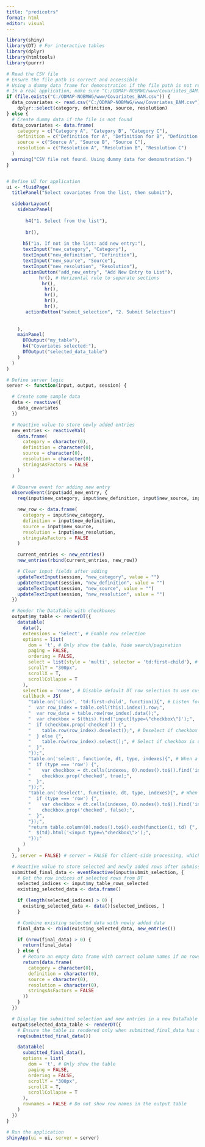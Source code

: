 ```yaml
---
title: "predicotrs"
format: html
editor: visual
---
```


```r
library(shiny)
library(DT) # For interactive tables
library(dplyr)
library(htmltools)
library(purrr)

# Read the CSV file
# Ensure the file path is correct and accessible
# Using a dummy data frame for demonstration if the file path is not readily available
# In a real application, make sure "C:/ODMAP-NOBMWG/www/Covariates_BAM.csv" exists and is accessible.
if (file.exists("C:/ODMAP-NOBMWG/www/Covariates_BAM.csv")) {
  data_covariates <- read.csv("C:/ODMAP-NOBMWG/www/Covariates_BAM.csv") %>%
    dplyr::select(category, definition, source, resolution)
} else {
  # Create dummy data if the file is not found
  data_covariates <- data.frame(
    category = c("Category A", "Category B", "Category C"),
    definition = c("Definition for A", "Definition for B", "Definition for C"),
    source = c("Source A", "Source B", "Source C"),
    resolution = c("Resolution A", "Resolution B", "Resolution C")
  )
  warning("CSV file not found. Using dummy data for demonstration.")
}


# Define UI for application
ui <- fluidPage(
  titlePanel("Select covariates from the list, then submit"),

  sidebarLayout(
    sidebarPanel(
     
       h4("1. Select from the list"),
      
       br(),
       
      h5("1a. If not in the list: add new entry:"),
      textInput("new_category", "Category"),
      textInput("new_definition", "Definition"),
      textInput("new_source", "Source"),
      textInput("new_resolution", "Resolution"),
      actionButton("add_new_entry", "Add New Entry to List"),
            hr(), # Horizontal rule to separate sections
             hr(),
              hr(),
              hr(),
              hr(),
              hr(),
       actionButton("submit_selection", "2. Submit Selection")
      
      
    ),
    mainPanel(
      DTOutput("my_table"),
      h4("Covariates selected:"),
      DTOutput("selected_data_table")
    )
  )
)

# Define server logic
server <- function(input, output, session) {

  # Create some sample data
  data <- reactive({
    data_covariates
  })

  # Reactive value to store newly added entries
  new_entries <- reactiveVal(
    data.frame(
      category = character(0),
      definition = character(0),
      source = character(0),
      resolution = character(0),
      stringsAsFactors = FALSE
    )
  )

  # Observe event for adding new entry
  observeEvent(input$add_new_entry, {
    req(input$new_category, input$new_definition, input$new_source, input$new_resolution)

    new_row <- data.frame(
      category = input$new_category,
      definition = input$new_definition,
      source = input$new_source,
      resolution = input$new_resolution,
      stringsAsFactors = FALSE
    )

    current_entries <- new_entries()
    new_entries(rbind(current_entries, new_row))

    # Clear input fields after adding
    updateTextInput(session, "new_category", value = "")
    updateTextInput(session, "new_definition", value = "")
    updateTextInput(session, "new_source", value = "")
    updateTextInput(session, "new_resolution", value = "")
  })

  # Render the DataTable with checkboxes
  output$my_table <- renderDT({
    datatable(
      data(),
      extensions = 'Select', # Enable row selection
      options = list(
        dom = 't', # Only show the table, hide search/pagination
        paging = FALSE,
        ordering = FALSE,
        select = list(style = 'multi', selector = 'td:first-child'), # Enable multi-row selection with checkbox in first column
        scrollY = "300px",
        scrollX = T,
        scrollCollapse = T
      ),
      selection = 'none', # Disable default DT row selection to use custom checkboxes
      callback = JS(
        "table.on('click', 'td:first-child', function(){", # Listen for clicks on the first column (checkbox)
        "  var row_index = table.cell(this).index().row;",
        "  var row_data = table.row(row_index).data();",
        "  var checkbox = $(this).find('input[type=\"checkbox\"]');",
        "  if (checkbox.prop('checked')) {",
        "    table.row(row_index).deselect();", # Deselect if checkbox is checked
        "  } else {",
        "    table.row(row_index).select();", # Select if checkbox is unchecked
        "  }",
        "});",
        "table.on('select', function(e, dt, type, indexes){", # When a row is selected programmatically
        "  if (type === 'row') {",
        "    var checkbox = dt.cells(indexes, 0).nodes().to$().find('input[type=\"checkbox\"]');",
        "    checkbox.prop('checked', true);",
        "  }",
        "});",
        "table.on('deselect', function(e, dt, type, indexes){", # When a row is deselected programmatically
        "  if (type === 'row') {",
        "    var checkbox = dt.cells(indexes, 0).nodes().to$().find('input[type=\"checkbox\"]');",
        "    checkbox.prop('checked', false);",
        "  }",
        "});",
        "return table.column(0).nodes().to$().each(function(i, td) {", # Add checkbox to the first column
        "  $(td).html('<input type=\"checkbox\">');",
        "});"
      )
    )
  }, server = FALSE) # server = FALSE for client-side processing, which is easier for checkbox integration

  # Reactive value to store selected and newly added rows after submission
  submitted_final_data <- eventReactive(input$submit_selection, {
    # Get the row indices of selected rows from DT
    selected_indices <- input$my_table_rows_selected
    existing_selected_data <- data.frame()

    if (length(selected_indices) > 0) {
      existing_selected_data <- data()[selected_indices, ]
    }

    # Combine existing selected data with newly added data
    final_data <- rbind(existing_selected_data, new_entries())

    if (nrow(final_data) > 0) {
      return(final_data)
    } else {
      # Return an empty data frame with correct column names if no rows are selected or added
      return(data.frame(
        category = character(0),
        definition = character(0),
        source = character(0),
        resolution = character(0),
        stringsAsFactors = FALSE
      ))
    }
  })

  # Display the submitted selection and new entries in a new DataTable
  output$selected_data_table <- renderDT({
    # Ensure the table is rendered only when submitted_final_data has data or new_entries are present
    req(submitted_final_data())

    datatable(
      submitted_final_data(),
      options = list(
        dom = 't', # Only show the table
        paging = FALSE,
        ordering = FALSE,
        scrollY = "300px",
        scrollX = T,
        scrollCollapse = T
      ),
      rownames = FALSE # Do not show row names in the output table
    )
  })
}

# Run the application
shinyApp(ui = ui, server = server)
```
